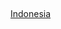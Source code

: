 {{Navbox
|name    = 印尼選舉
|title   = {{flagicon|Indonesia}} {{en-link|印度尼西亞選舉|Elections in Indonesia|印尼選舉}}
|listclass = hlist

|group1 = [[印度尼西亞總統|總統選舉]]
|list1  = 
*[[2004年印度尼西亞總統選舉|2004年]]
*[[2009年印度尼西亞總統選舉|2009年]]
*[[2014年印度尼西亞總統選舉|2014年]]
*[[2019年印度尼西亞總統選舉|2019年]]

|group2 = [[人民协商会议|立法選舉]]
|list2  = 
*[[1917年荷屬東印度人民議會選舉|1917年]]
*[[1921年荷屬東印度人民議會選舉|1921年]]
*[[1924年荷屬東印度人民議會選舉|1924年]]
*[[1927年荷屬東印度人民議會選舉|1927年]]
*[[1931年荷屬東印度人民議會選舉|1931年]]
*{{link-en|1935年荷屬東印度人民議會選舉|Dutch East Indies Volksraad election, 1935|1935年}}
*{{link-en|1939年荷屬東印度人民議會選舉|Dutch East Indies Volksraad election, 1939|1939年}}
*[[1955年印度尼西亞立法機構選舉|1955年9月]]
*{{link-en|1955年印尼制憲議會選舉|Indonesian Constituent Assembly election, 1955|1955年12月}}
*[[1971年印度尼西亞立法機構選舉|1971年]]
*[[1977年印度尼西亞立法機構選舉|1977年]]
*[[1982年印度尼西亞立法機構選舉|1982年]]
*[[1987年印度尼西亞立法機構選舉|1987年]]
*[[1992年印度尼西亞立法機構選舉|1992年]]
*[[1997年印度尼西亞立法機構選舉|1997年]]
*[[1999年印度尼西亞立法機構選舉|1999年]]
*[[2004年印度尼西亞立法機構選舉|2004年]]
*[[2009年印度尼西亞立法機構選舉|2009年]]
*[[2014年印度尼西亞立法機構選舉|2014年]]
*[[2019年印度尼西亞立法機構選舉|2019年]]

|group3 = 地方選舉
|list3  =
*{{link-en|1957年印度尼西亞地方選舉|1957 Indonesian local elections|1957年}}
*{{link-en|2015年印度尼西亞地方選舉|2015 Indonesian local elections|2015年}}
*{{link-en|2017年印度尼西亞地方選舉|2017 Indonesian local elections|2017年}}
*{{link-en|2018年印度尼西亞地方選舉|2018 Indonesian local elections|2018年}}
}}<noinclude>
<br/>{{collapsible option}}

[[Category:亞洲選舉年模板|Indonesia]]
</noinclude>